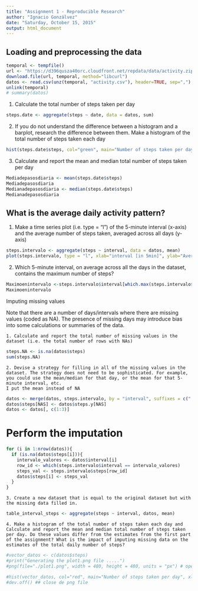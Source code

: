 ```yaml
---
title: "Assignment 1 - Reproducible Research"
author: "Ignacio Gonzálvez"
date: "Saturday, October 15, 2015"
output: html_document
---
```




## Loading and preprocessing the data

```r
temporal <- tempfile()
url <- "https://d396qusza40orc.cloudfront.net/repdata/data/activity.zip"
download.file(url, temporal, method="libcurl")
datos <- read.csv(unz(temporal, "activity.csv"), header=TRUE, sep=",")
unlink(temporal)
# summary(datos)
```
1. Calculate the total number of steps taken per day
```r
steps.date <- aggregate(steps ~ date, data = datos, sum)
```
2. If you do not understand the difference between a histogram and a barplot, research the difference between them. Make a histogram of the total number of steps taken each day

```r
hist(steps.date$steps, col="green", main="Number of steps taken per day", xlab="steps", ylab="frecuency")
```

3. Calculate and report the mean and median total number of steps taken per day
```r
Mediadepasosdiaria <- mean(steps.date$steps)
Mediadepasosdiaria
Medianadepasosdiaria <- median(steps.date$steps)
Medianadepasosdiaria
```

## What is the average daily activity pattern?

   1. Make a time series plot (i.e. type = "l") of the 5-minute interval (x-axis) and the average number of steps taken, averaged across all days (y-axis)
    
```r
steps.intervalo <- aggregate(steps ~ interval, data = datos, mean)
plot(steps.intervalo, type = "l", xlab="interval [in 5min]", ylab="Average daily activity pattern of steps",  main="Average number of steps")
```

   2. Which 5-minute interval, on average across all the days in the dataset, contains the maximum number of steps?
      
```r
Maximoenintervalo <-steps.intervalo$interval[which.max(steps.intervalo$steps)]
Maximoenintervalo
```
Imputing missing values

Note that there are a number of days/intervals where there are missing values (coded as NA). The presence of missing days may introduce bias into some calculations or summaries of the data.

    1. Calculate and report the total number of missing values in the dataset (i.e. the total number of rows with NAs)
    
    
```r
steps.NA <- is.na(datos$steps)
sum(steps.NA)
```

    2. Devise a strategy for filling in all of the missing values in the dataset. The strategy does not need to be sophisticated. For example, you could use the mean/median for that day, or the mean for that 5-minute interval, etc.
    I put the mean instead of NA
    
```r
datos <- merge(datos, steps.intervalo, by = "interval", suffixes = c(".x", ".y"))
datos$steps[NAS] <- datos$steps.y[NAS]
datos <- datos[, c(1:3)]

```

# Perform the imputation
```r
for (i in 1:nrow(datos)){
  if (is.na(datos$steps[i])){
    intervalo_valores <- datos$interval[i]
    row_id <- which(steps.intervalo$interval == intervalo_valores)
    steps_val <- steps.intervalo$steps[row_id]
    datos$steps[i] <- steps_val
  }
}


```

    3. Create a new dataset that is equal to the original dataset but with the missing data filled in.

```r
table_interval_steps <- aggregate(steps ~ interval, datos, mean)
```
    4. Make a histogram of the total number of steps taken each day and Calculate and report the mean and median total number of steps taken per day. Do these values differ from the estimates from the first part of the assignment? What is the impact of imputing missing data on the estimates of the total daily number of steps?



```r
#vector_datos <- c(datos$steps)
#print("Generating the plot1.png file .....")
#png(file="./plot1.png", width = 480, height = 480, units = "px") # open file png

#hist(vector_datos, col="red", main="Number of steps taken per day", xlab="Number of steps")
#dev.off() ## close de png file 
```
